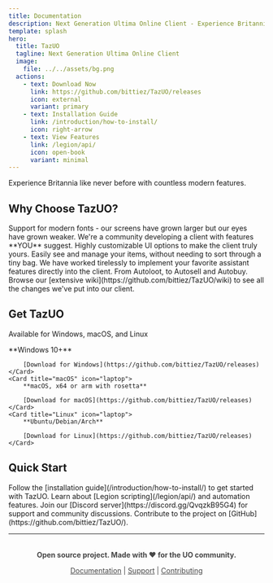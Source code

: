 ```yaml
---
title: Documentation
description: Next Generation Ultima Online Client - Experience Britannia like never before with countless modern features.
template: splash
hero:
  title: TazUO
  tagline: Next Generation Ultima Online Client
  image:
    file: ../../assets/bg.png
  actions:
    - text: Download Now
      link: https://github.com/bittiez/TazUO/releases
      icon: external
      variant: primary
    - text: Installation Guide
      link: /introduction/how-to-install/
      icon: right-arrow
    - text: View Features
      link: /legion/api/
      icon: open-book
      variant: minimal
---
```



Experience Britannia like never before with countless modern features.

## Why Choose TazUO?

<CardGrid>
	<Card title="Customizable TTF Font Support" icon="pencil">
		Support for modern fonts - our screens have grown larger but our eyes have grown weaker.
	</Card>
	<Card title="Active Development" icon="rocket">
		We're a community developing a client with features **YOU** suggest.
	</Card>
	<Card title="Customizable UI" icon="setting">
		Highly customizable UI options to make the client truly yours.
	</Card>
	<Card title="Grid Containers" icon="list-format">
		Easily see and manage your items, without needing to sort through a tiny bag.
	</Card>
	<Card title="Built-in Assistant" icon="star">
		We have worked tirelessly to implement your favorite assistant features directly into the client. From Autoloot, to Autosell and Autobuy.
	</Card>
	<Card title="View More Features" icon="external">
		Browse our [extensive wiki](https://github.com/bittiez/TazUO/wiki) to see all the changes we've put into our client.
	</Card>
</CardGrid>

## Get TazUO

Available for Windows, macOS, and Linux

<CardGrid>
	<Card title="Windows" icon="laptop">
		**Windows 10+** 
		
		[Download for Windows](https://github.com/bittiez/TazUO/releases)
	</Card>
	<Card title="macOS" icon="laptop">
		**macOS, x64 or arm with rosetta**
		
		[Download for macOS](https://github.com/bittiez/TazUO/releases)
	</Card>
	<Card title="Linux" icon="laptop">
		**Ubuntu/Debian/Arch**
		
		[Download for Linux](https://github.com/bittiez/TazUO/releases)
	</Card>
</CardGrid>

## Quick Start

<CardGrid>
	<Card title="Installation" icon="right-arrow">
		Follow the [installation guide](/introduction/how-to-install/) to get started with TazUO.
	</Card>
	<Card title="Python API" icon="code">
		Learn about [Legion scripting](/legion/api/) and automation features.
	</Card>
	<Card title="Community" icon="discord">
		Join our [Discord server](https://discord.gg/QvqzkB95G4) for support and community discussions.
	</Card>
	<Card title="Contributing" icon="github">
		Contribute to the project on [GitHub](https://github.com/bittiez/TazUO/).
	</Card>
</CardGrid>

---

<div style="text-align: center; margin-top: 2rem; opacity: 0.8;">

**Open source project. Made with ❤️ for the UO community.**

[Documentation](https://github.com/bittiez/TazUO/wiki) | [Support](https://discord.gg/QvqzkB95G4) | [Contributing](https://github.com/bittiez/TazUO/)

</div>
